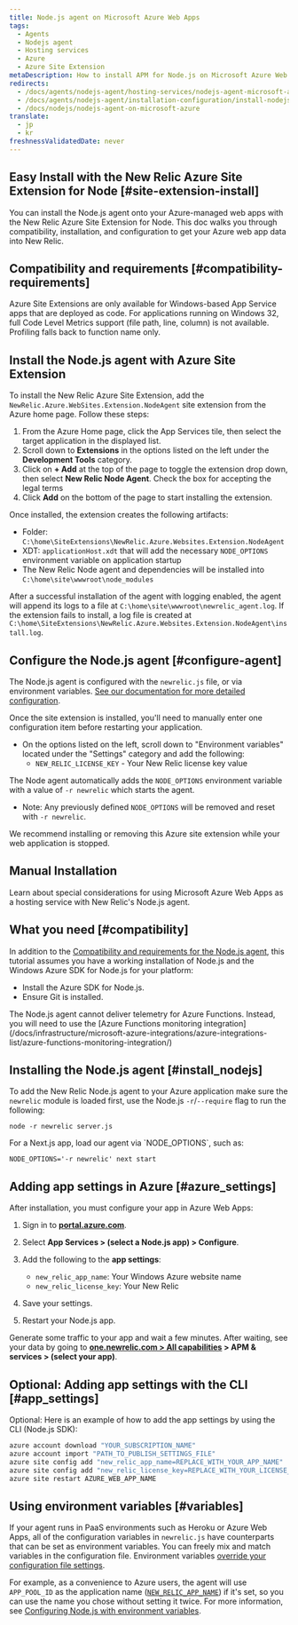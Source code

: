 ```yaml
---
title: Node.js agent on Microsoft Azure Web Apps
tags:
  - Agents
  - Nodejs agent
  - Hosting services
  - Azure
  - Azure Site Extension
metaDescription: How to install APM for Node.js on Microsoft Azure Web Apps.
redirects:
  - /docs/agents/nodejs-agent/hosting-services/nodejs-agent-microsoft-azure
  - /docs/agents/nodejs-agent/installation-configuration/install-nodejs-agent-azure-site-extension
  - /docs/nodejs/nodejs-agent-on-microsoft-azure
translate:
  - jp
  - kr
freshnessValidatedDate: never
---
```

## Easy Install with the New Relic Azure Site Extension for Node [#site-extension-install]

You can install the Node.js agent onto your Azure-managed web apps with the New Relic Azure Site Extension for Node. This doc walks you through compatibility, installation, and configuration to get your Azure web app data into New Relic.

## Compatibility and requirements [#compatibility-requirements]

Azure Site Extensions are only available for Windows-based App Service apps that are deployed as code. For applications running on Windows 32, full Code Level Metrics support (file path, line, column) is not available. Profiling falls back to function name only.

## Install the Node.js agent with Azure Site Extension

To install the New Relic Azure Site Extension, add the `NewRelic.Azure.WebSites.Extension.NodeAgent` site extension from the Azure home page. Follow these steps:

1. From the Azure Home page, click the App Services tile, then select the target application in the displayed list.
2. Scroll down to <DNT>**Extensions**</DNT> in the options listed on the left under the <DNT>**Development Tools**</DNT> category.
3. Click on <DNT>**+ Add**</DNT> at the top of the page to toggle the extension drop down, then select <DNT>**New Relic Node Agent**</DNT>. Check the box for accepting the legal terms
4. Click <DNT>**Add**</DNT> on the bottom of the page to start installing the extension.

Once installed, the extension creates the following artifacts:

* Folder: `C:\home\SiteExtensions\NewRelic.Azure.Websites.Extension.NodeAgent`
* XDT: `applicationHost.xdt` that will add the necessary `NODE_OPTIONS` environment variable on application startup
* The New Relic Node agent and dependencies will be installed into `C:\home\site\wwwroot\node_modules`

After a successful installation of the agent with logging enabled, the agent will append its logs to a file at `C:\home\site\wwwroot\newrelic_agent.log`. If the extension fails to install, a log file is created at `C:\home\SiteExtensions\NewRelic.Azure.Websites.Extension.NodeAgent\install.log`.

## Configure the Node.js agent [#configure-agent]

The Node.js agent is configured with the `newrelic.js` file, or via environment variables. [See our documentation for more detailed configuration](https://docs.newrelic.com/docs/apm/agents/nodejs-agent/installation-configuration/nodejs-agent-configuration/).

Once the site extension is installed, you'll need to manually enter one configuration item before restarting your application.
  - On the options listed on the left, scroll down to "Environment variables" located under the "Settings" category and add the following:
    - `NEW_RELIC_LICENSE_KEY` - Your New Relic license key value

The Node agent automatically adds the `NODE_OPTIONS` environment variable with a value of `-r newrelic` which starts the agent.
  - Note: Any previously defined `NODE_OPTIONS` will be removed and reset with `-r newrelic`.

  <Callout variant="important">
    We recommend installing or removing this Azure site extension while your web application is stopped.
  </Callout>

## Manual Installation

Learn about special considerations for using Microsoft Azure Web Apps as a hosting service with New Relic's Node.js agent.

## What you need [#compatibility]

In addition to the [Compatibility and requirements for the Node.js agent](/docs/agents/nodejs-agent/getting-started/compatibility-requirements-nodejs-agent), this tutorial assumes you have a working installation of Node.js and the Windows Azure SDK for Node.js for your platform:

* Install the Azure SDK for Node.js.
* Ensure Git is installed.

<Callout variant="important">
  The Node.js agent cannot deliver telemetry for Azure Functions. Instead, you will need to use the [Azure Functions monitoring integration](/docs/infrastructure/microsoft-azure-integrations/azure-integrations-list/azure-functions-monitoring-integration/)
</Callout>

## Installing the Node.js agent [#install_nodejs]

To add the New Relic Node.js agent to your Azure application make sure the `newrelic` module is loaded first, use the Node.js `-r`/`--require` flag to run the following:

```shell
node -r newrelic server.js
```

<Callout variant="important">
  For a Next.js app, load our agent via `NODE_OPTIONS`, such as:

  ```shell
  NODE_OPTIONS='-r newrelic' next start
  ```
</Callout>

## Adding app settings in Azure [#azure_settings]

After installation, you must configure your app in Azure Web Apps:

1. Sign in to <DNT>**[portal.azure.com](https://portal.azure.com)**</DNT>.
2. Select <DNT>**App Services > (select a Node.js app) > Configure**</DNT>.
3. Add the following to the <DNT>**app settings**</DNT>:

   * `new_relic_app_name`: Your Windows Azure website name
   * `new_relic_license_key`: Your New Relic <InlinePopover type="licenseKey"/>
4. Save your settings.
5. Restart your Node.js app.

Generate some traffic to your app and wait a few minutes. After waiting, see your data by going to <DNT>**[one.newrelic.com > All capabilities](https://one.newrelic.com/all-capabilities) > APM & services > (select your app)**</DNT>.

## Optional: Adding app settings with the CLI [#app_settings]

Optional: Here is an example of how to add the app settings by using the CLI (Node.js SDK):

```bash
azure account download "YOUR_SUBSCRIPTION_NAME"
azure account import "PATH_TO_PUBLISH_SETTINGS_FILE"
azure site config add "new_relic_app_name=REPLACE_WITH_YOUR_APP_NAME"
azure site config add "new_relic_license_key=REPLACE_WITH_YOUR_LICENSE_KEY"
azure site restart AZURE_WEB_APP_NAME
```

## Using environment variables [#variables]

If your agent runs in PaaS environments such as Heroku or Azure Web Apps, all of the configuration variables in `newrelic.js` have counterparts that can be set as environment variables. You can freely mix and match variables in the configuration file. Environment variables [override your configuration file settings](/docs/agents/nodejs-agent/installation-configuration/nodejs-agent-configuration#methods-and-precedence).

For example, as a convenience to Azure users, the agent will use `APP_POOL_ID` as the application name ([`NEW_RELIC_APP_NAME`](/docs/nodejs/configuring-nodejs-with-environment-variables#app_name)) if it's set, so you can use the name you chose without setting it twice. For more information, see [Configuring Node.js with environment variables](/docs/nodejs/configuring-nodejs-with-environment-variables).
